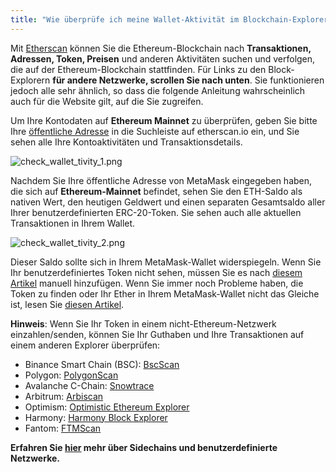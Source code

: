 ```yaml
---
title: "Wie überprüfe ich meine Wallet-Aktivität im Blockchain-Explorer"
---
```


Mit [Etherscan](https://etherscan.io/) können Sie die Ethereum-Blockchain nach **Transaktionen, Adressen, Token, Preisen** und anderen Aktivitäten suchen und verfolgen, die auf der Ethereum-Blockchain stattfinden. Für Links zu den Block-Explorern **für andere Netzwerke, scrollen Sie nach unten**. Sie funktionieren jedoch alle sehr ähnlich, so dass die folgende Anleitung wahrscheinlich auch für die Website gilt, auf die Sie zugreifen.

Um Ihre Kontodaten auf **Ethereum Mainnet** zu überprüfen, geben Sie bitte Ihre [öffentliche Adresse](/managing-my-wallet/accounts-and-addresses/how-to-view-your-account-details-and-public-address) in die Suchleiste auf etherscan.io ein, und Sie sehen alle Ihre Kontoaktivitäten und Transaktionsdetails.

<div class="center-container">
  <div class="img-large">
    <img
      src={
        require("../../../../../img/managing-my-wallet/how-to-check-my-wallet-activity-on-the-blockchain-explorer/check_wallet_activity_1.png")
          .default
      }
      alt="check_wallet_tivity_1.png"
    />
  </div>
</div>

Nachdem Sie Ihre öffentliche Adresse von MetaMask eingegeben haben, die sich auf **Ethereum-Mainnet** befindet, sehen Sie den ETH-Saldo als nativen Wert, den heutigen Geldwert und einen separaten Gesamtsaldo aller Ihrer benutzerdefinierten ERC-20-Token. Sie sehen auch alle aktuellen Transaktionen in Ihrem Wallet.

<div class="center-container">
  <div class="img-large">
    <img
      src={
        require("../../../../../img/managing-my-wallet/how-to-check-my-wallet-activity-on-the-blockchain-explorer/check_wallet_activity_2.png")
          .default
      }
      alt="check_wallet_tivity_2.png"
    />
  </div>
</div>

Dieser Saldo sollte sich in Ihrem MetaMask-Wallet widerspiegeln. Wenn Sie Ihr benutzerdefiniertes Token nicht sehen, müssen Sie es nach [diesem Artikel](/managing-my-tokens/custom-tokens/how-to-display-tokens-in-metamask) manuell hinzufügen. Wenn Sie immer noch Probleme haben, die Token zu finden oder Ihr Ether in Ihrem MetaMask-Wallet nicht das Gleiche ist, lesen Sie [diesen Artikel](/troubleshooting/what-to-do-when-your-balance-of-tokens-is-incorrect).

**Hinweis**: Wenn Sie Ihr Token in einem nicht-Ethereum-Netzwerk einzahlen/senden, können Sie Ihr Guthaben und Ihre Transaktionen auf einem anderen Explorer überprüfen:

- Binance Smart Chain (BSC): [BscScan](https://bscscan.com/)
- Polygon: [PolygonScan](https://polygonscan.com/)
- Avalanche C-Chain: [Snowtrace](https://snowtrace.io/)
- Arbitrum: [Arbiscan](https://arbiscan.io/)
- Optimism: [Optimistic Ethereum Explorer](https://optimistic.etherscan.io/)
- Harmony: [Harmony Block Explorer](https://explorer.harmony.one/)
- Fantom: [FTMScan](https://ftmscan.com/)

**Erfahren Sie [hier](/networks-and-sidechains/managing-networks/user-guide-custom-networks-and-sidechains) mehr über Sidechains und benutzerdefinierte Netzwerke.**
